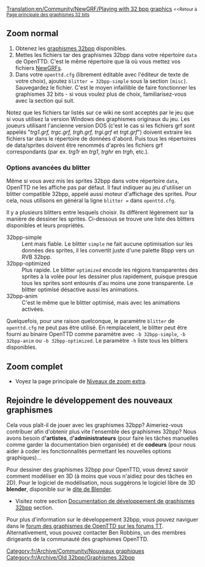 [[Translation:en/Community/NewGRF/Playing with 32 bpp graphics]]
<small><<Retour à [[fr/Archive/Old 32bpp/Développement de graphismes 32bits|Page principale des graphismes 32 bits]]</small>
{{en/Feature|0.6|align="right"}}

==Zoom normal==
# Obtenez les [[fr/Liste des tars 32bpp  téléchargeables|graphismes 32bpp]] disponibles.
# Mettes les fichiers tar des graphismes 32bpp dans votre répertoire <code>data</code> de OpenTTD. C'est le même répertoire que là où vous mettez vos fichiers [[fr/Manual/NewGRF|NewGRFs]].
# Dans votre <code>openttd.cfg</code> (librement éditable avec l'éditeur de texte de votre choix), ajoutez <code>blitter = 32bpp-simple</code> sous la section <code>[misc]</code>. Sauvegardez le fichier. C'est le moyen infaillible de faire fonctionner les graphismes 32 bits - si vous voulez plus de choix, familiarisez-vous avec la section qui suit.

Notez que les fichiers tar listés sur ce wiki ne sont acceptés par le jeu que si vous utilisez la version Windows des graphismes originaux du jeu. Les joueurs utilisant l'ancienne version DOS (c'est le cas si les fichiers grf sont appelés "''trg1.grf, trgc.grf, trgh.grf, trgi.grf'' et ''trgt.grf''") doivent extraire les fichiers tar dans le répertoire de données d'abord. Puis tous les répertoires de data/sprites doivent être renommés d'après les fichiers grf correspondants (par ex. ''trg1r'' en ''trg1'', ''trghr'' en ''trgh'', etc.).

===Options avancées du blitter===

Même si vous avez mis les sprites 32bpp dans votre répertoire <code>data</code>, OpenTTD ne les affiche pas par défaut. Il faut indiquer au jeu d'utiliser un blitter compatible 32bpp, appelé aussi moteur d'affichage des sprites. Pour cela, nous utilisons en général la ligne <code>blitter =</code> dans <code>openttd.cfg</code>.
    
Il y a plusieurs blitters entre lesquels choisir. Ils diffèrent légèrement sur la manière de dessiner les sprites. Ci-dessous se trouve une liste des blitters disponibles et leurs propriétés.

;32bpp-simple
:Lent mais fiable. Le blitter <code>simple</code> ne fait aucune optimisation sur les données des sprites, il les convertit juste d'une palette 8bpp vers un RVB 32bpp.
;32bpp-optimized
:Plus rapide. Le blitter <code>optimized</code> encode les régions transparentes des sprites à la volée pour les dessiner plus rapidement, puisque presque tous les sprites sont entourés d'au moins une zone transparente. Le blitter optimisé désactive aussi les animations.
;32bpp-anim
:C'est le même que le blitter optimisé, mais avec les animations activées.

Quelquefois, pour une raison quelconque, le paramètre <code>blitter</code> de <code>openttd.cfg</code> ne peut pas être utilisé. En remplacelent, le blitter peut être fourni au binaire OpenTTD comme paramètre avec  <code>-b 32bpp-simple</code>, <code>-b 32bpp-anim</code> ou <code>-b 32bpp-optimized</code>. Le paramètre <code>-h</code> liste tous les blitters disponibles.


==Zoom complet==

* Voyez la page principale de [[fr/Niveaux de zoom extra 32bpp|Niveaux de zoom extra]].


==Rejoindre le développement des nouveaux graphismes==

Cela vous plaît-il de jouer avec les graphismes 32bpp? Aimeriez-vous contribuer afin d'obtenir plus vite l'ensemble des graphismes 32bpp? Nous avons besoin d''''artistes''', d''''administrateurs''' (pour faire les tâches manuelles comme garder la documentation bien organisée) et de '''codeurs''' (pour nous aider à coder les fonctionnalités permettant les nouvelles options graphiques)...

Pour dessiner des graphismes 32bpp pour OpenTTD, vous devez savoir comment modéliser en 3D (à moins que vous n'aidiez pour des tâches en 2D). Pour le logiciel de modélisation, nous suggérons le logiciel libre de 3D '''blender''', disponible sur le [http://blender.org dite de Blender].

* Visitez notre section [[fr/Archive/Old 32bpp/Documentation de développement de graphismes 32bpp|Documentation de développement de graphismes 32bpp]] section.

Pour plus d'information sur le développement 32bpp, vous pouvez naviguer dans le [http://www.tt-forums.net/viewforum.php?f=36 forum des graphismes de OpenTTD sur les forums TT]. Alternativement, vous pouvez contacter Ben Robbins, un des membres dirigeants de la communauté des graphismes OpenTTD.


{{fr/Archive/Old 32bpp/Navbox Développement graphique}}

[[Category:fr/Archive/Community/Nouveaux graphiques]][[Category:fr/Archive/Old 32bpp/Graphismes 32bpp]]